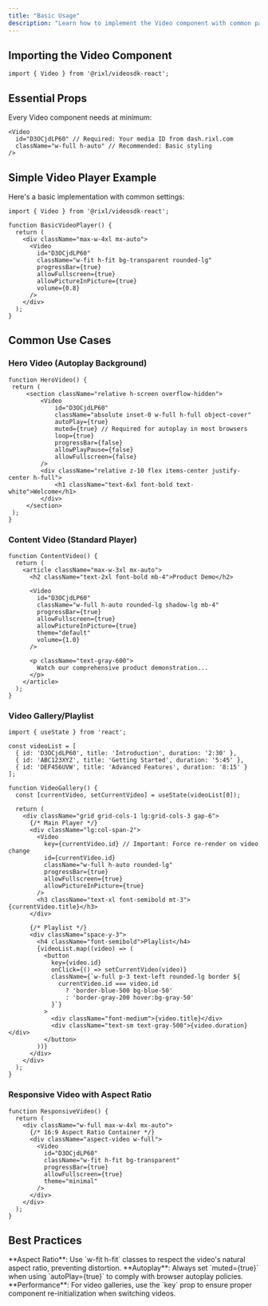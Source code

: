 ```yaml
---
title: "Basic Usage"
description: "Learn how to implement the Video component with common patterns and use cases"
---
```




## Importing the Video Component

```tsx
import { Video } from '@rixl/videosdk-react';
```

## Essential Props

Every Video component needs at minimum:

```tsx
<Video
  id="D3OCjdLP60" // Required: Your media ID from dash.rixl.com
  className="w-full h-auto" // Recommended: Basic styling
/>
```

## Simple Video Player Example

Here's a basic implementation with common settings:

```tsx
import { Video } from '@rixl/videosdk-react';

function BasicVideoPlayer() {
  return (
    <div className="max-w-4xl mx-auto">
      <Video
        id="D3OCjdLP60"
        className="w-fit h-fit bg-transparent rounded-lg"
        progressBar={true}
        allowFullscreen={true}
        allowPictureInPicture={true}
        volume={0.8}
      />
    </div>
  );
}
```

## Common Use Cases

### Hero Video (Autoplay Background)

   ```tsx
function HeroVideo() {
    return (
        <section className="relative h-screen overflow-hidden">
            <Video
                id="D3OCjdLP60"
                className="absolute inset-0 w-full h-full object-cover"
                autoPlay={true}
                muted={true} // Required for autoplay in most browsers
                loop={true}
                progressBar={false}
                allowPlayPause={false}
                allowFullscreen={false}
            />
            <div className="relative z-10 flex items-center justify-center h-full">
                <h1 className="text-6xl font-bold text-white">Welcome</h1>
            </div>
        </section>
    );
}
```

### Content Video (Standard Player)

```tsx
function ContentVideo() {
  return (
    <article className="max-w-3xl mx-auto">
      <h2 className="text-2xl font-bold mb-4">Product Demo</h2>

      <Video
        id="D3OCjdLP60"
        className="w-full h-auto rounded-lg shadow-lg mb-4"
        progressBar={true}
        allowFullscreen={true}
        allowPictureInPicture={true}
        theme="default"
        volume={1.0}
      />

      <p className="text-gray-600">
        Watch our comprehensive product demonstration...
      </p>
    </article>
  );
}
```

### Video Gallery/Playlist

```tsx
import { useState } from 'react';

const videoList = [
  { id: 'D3OCjdLP60', title: 'Introduction', duration: '2:30' },
  { id: 'ABC123XYZ', title: 'Getting Started', duration: '5:45' },
  { id: 'DEF456UVW', title: 'Advanced Features', duration: '8:15' }
];

function VideoGallery() {
  const [currentVideo, setCurrentVideo] = useState(videoList[0]);

  return (
    <div className="grid grid-cols-1 lg:grid-cols-3 gap-6">
      {/* Main Player */}
      <div className="lg:col-span-2">
        <Video
          key={currentVideo.id} // Important: Force re-render on video change
          id={currentVideo.id}
          className="w-full h-auto rounded-lg"
          progressBar={true}
          allowFullscreen={true}
          allowPictureInPicture={true}
        />
        <h3 className="text-xl font-semibold mt-3">{currentVideo.title}</h3>
      </div>

      {/* Playlist */}
      <div className="space-y-3">
        <h4 className="font-semibold">Playlist</h4>
        {videoList.map((video) => (
          <button
            key={video.id}
            onClick={() => setCurrentVideo(video)}
            className={`w-full p-3 text-left rounded-lg border ${
              currentVideo.id === video.id
                ? 'border-blue-500 bg-blue-50'
                : 'border-gray-200 hover:bg-gray-50'
            }`}
          >
            <div className="font-medium">{video.title}</div>
            <div className="text-sm text-gray-500">{video.duration}</div>
          </button>
        ))}
      </div>
    </div>
  );
}
```

### Responsive Video with Aspect Ratio

```tsx
function ResponsiveVideo() {
  return (
    <div className="w-full max-w-4xl mx-auto">
      {/* 16:9 Aspect Ratio Container */}
      <div className="aspect-video w-full">
        <Video
          id="D3OCjdLP60"
          className="w-fit h-fit bg-transparent"
          progressBar={true}
          allowFullscreen={true}
          theme="minimal"
        />
      </div>
    </div>
  );
}
```

## Best Practices

<Callout type="info">
  **Aspect Ratio**: Use `w-fit h-fit` classes to respect the video's natural aspect ratio, preventing distortion.
</Callout>

<Callout type="warning">
  **Autoplay**: Always set `muted={true}` when using `autoPlay={true}` to comply with browser autoplay policies.
</Callout>

<Callout type="default">
  **Performance**: For video galleries, use the `key` prop to ensure proper component re-initialization when switching
  videos.
</Callout>
